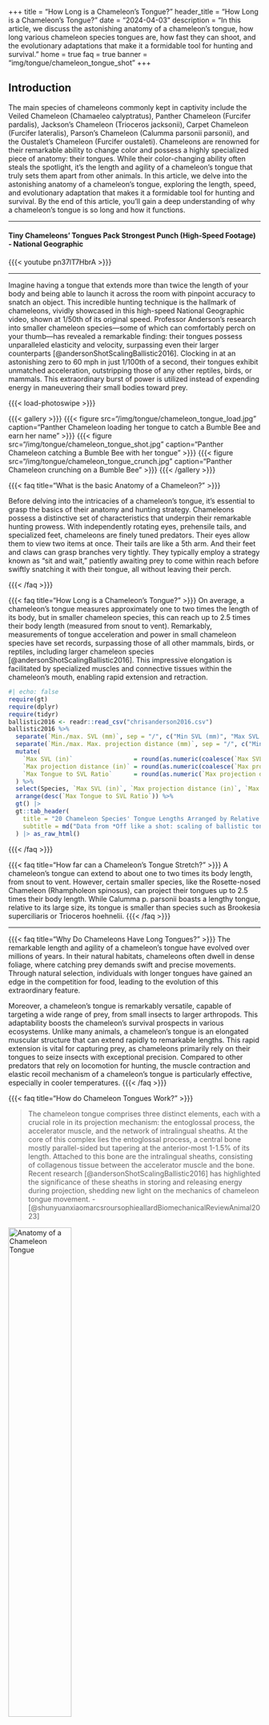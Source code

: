 +++
title = "How Long is a Chameleon's Tongue?"
header_title = "How Long is a Chameleon's Tongue?"
date = "2024-04-03"
description = "In this article, we discuss the astonishing anatomy of a chameleon's tongue, how long various chameleon species tongues are, how fast they can shoot, and the evolutionary adaptations that make it a formidable tool for hunting and survival."
home = true
faq = true
banner = "img/tongue/chameleon_tongue_shot"
+++

## Introduction

The main species of chameleons commonly kept in captivity include the Veiled Chameleon (Chamaeleo calyptratus), Panther Chameleon (Furcifer pardalis), Jackson’s Chameleon (Trioceros jacksonii), Carpet Chameleon (Furcifer lateralis), Parson’s Chameleon (Calumma parsonii parsonii), and the Oustalet’s Chameleon (Furcifer oustaleti). Chameleons are renowned for their remarkable ability to change color and possess a highly specialized piece of anatomy: their tongues. While their color-changing ability often steals the spotlight, it's the length and agility of a chameleon’s tongue that truly sets them apart from other animals. In this article, we delve into the astonishing anatomy of a chameleon’s tongue, exploring the length, speed, and evolutionary adaptation that makes it a formidable tool for hunting and survival. By the end of this article, you'll gain a deep understanding of why a chameleon’s tongue is so long and how it functions.

<hr>
<div itemscope itemprop="VideoObject" itemtype="https://schema.org/VideoObject">
<h4 itemprop="name">Tiny Chameleons’ Tongues Pack Strongest Punch (High-Speed Footage) - National Geographic</h4>
{{{< youtube pn37lT7HbrA >}}}
<link itemprop="embedUrl" href="https://www.youtube.com/embed/pn37lT7HbrA?si=tpqEEtkHgUBeRqKq" />
<hr>
<figcaption itemprop="description">
Imagine having a tongue that extends more than twice the length of your body and being able to launch it across the room with pinpoint accuracy to snatch an object. This incredible hunting technique is the hallmark of chameleons, vividly showcased in this high-speed National Geographic video, shown at 1/50th of its original speed. Professor Anderson's research into smaller chameleon species—some of which can comfortably perch on your thumb—has revealed a remarkable finding: their tongues possess unparalleled elasticity and velocity, surpassing even their larger counterparts [@andersonShotScalingBallistic2016]. Clocking in at an astonishing zero to 60 mph in just 1/100th of a second, their tongues exhibit unmatched acceleration, outstripping those of any other reptiles, birds, or mammals. This extraordinary burst of power is utilized instead of expending energy in maneuvering their small bodies toward prey.
</figcaption>
<meta itemprop="contentUrl" content="https://www.youtube.com/watch?v=pn37lT7HbrA&t=7s" />
<meta itemprop="regionsAllowed" content="US,NL" />
<meta itemprop="thumbnailUrl" content="https://ipardalis.com/img/tongue/nationalgeographic.jpg" />
</div>


{{{< load-photoswipe >}}}

{{{< gallery >}}}
  {{{< figure src="/img/tongue/chameleon_tongue_load.jpg" caption="Panther Chameleon loading her tongue to catch a Bumble Bee and earn her name" >}}}
  {{{< figure src="/img/tongue/chameleon_tongue_shot.jpg" caption="Panther Chameleon catching a Bumble Bee with her tongue" >}}}
  {{{< figure src="/img/tongue/chameleon_tongue_crunch.jpg" caption="Panther Chameleon crunching on a Bumble Bee" >}}}
{{{< /gallery >}}}

{{{< faq title="What is the basic Anatomy of a Chameleon?" >}}}

Before delving into the intricacies of a chameleon's tongue, it's essential to grasp the basics of their anatomy and hunting strategy. Chameleons possess a distinctive set of characteristics that underpin their remarkable hunting prowess. With independently rotating eyes, prehensile tails, and specialized feet, chameleons are finely tuned predators. Their eyes allow them to view two items at once. Their tails are like a 5th arm. And their feet and claws can grasp branches very tightly. They typically employ a strategy known as "sit and wait," patiently awaiting prey to come within reach before swiftly snatching it with their tongue, all without leaving their perch.

{{{< /faq >}}}

{{{< faq title="How Long is a Chameleon's Tongue?" >}}}
On average, a chameleon's tongue measures approximately one to two times the length of its body, but in smaller chameleon species, this can reach up to 2.5 times their body length (measured from snout to vent). Remarkably, measurements of tongue acceleration and power in small chameleon species have set records, surpassing those of all other mammals, birds, or reptiles, including larger chameleon species [@andersonShotScalingBallistic2016]. This impressive elongation is facilitated by specialized muscles and connective tissues within the chameleon's mouth, enabling rapid extension and retraction.

```r
#| echo: false
require(gt)
require(dplyr)
require(tidyr)
ballistic2016 <- readr::read_csv("chrisanderson2016.csv")
ballistic2016 %>% 
  separate(`Min./max. SVL (mm)`, sep = "/", c("Min SVL (mm)", "Max SVL (mm)")) %>%
  separate(`Min./max. Max. projection distance (mm)`, sep = "/", c("Min projection distance (mm)", "Max projection distance (mm)")) %>%
  mutate(
    `Max SVL (in)`                 = round(as.numeric(coalesce(`Max SVL (mm)`, `Min SVL (mm)`)) * 0.0393701, 2),
    `Max projection distance (in)` = round(as.numeric(coalesce(`Max projection distance (mm)`, `Min projection distance (mm)`)) * 0.0393701, 2),
    `Max Tongue to SVL Ratio`      = round(as.numeric(`Max projection distance (in)`) / as.numeric(`Max SVL (in)`), 2)
  ) %>%
  select(Species, `Max SVL (in)`, `Max projection distance (in)`, `Max Tongue to SVL Ratio`) %>%
  arrange(desc(`Max Tongue to SVL Ratio`)) %>%
  gt() |> 
  gt::tab_header(
    title = "20 Chameleon Species' Tongue Lengths Arranged by Relative Size Ratios",
    subtitle = md("Data from *Off like a shot: scaling of ballistic tongue projection reveals extremely high performance in small chameleons*, Anderson 2016")
  ) |> as_raw_html()
```

{{{< /faq >}}}

{{{< faq title="How far can a Chameleon's Tongue Stretch?" >}}}
A chameleon's tongue can extend to about one to two times its body length, from snout to vent. However, certain smaller species, like the Rosette-nosed Chameleon (Rhampholeon spinosus), can project their tongues up to 2.5 times their body length. While Calumma p. parsonii boasts a lengthy tongue, relative to its large size, its tongue is smaller than species such as Brookesia superciliaris or Trioceros hoehnelii.
{{{< /faq >}}}

---

{{{< faq title="Why Do Chameleons Have Long Tongues?" >}}}
The remarkable length and agility of a chameleon's tongue have evolved over millions of years. In their natural habitats, chameleons often dwell in dense foliage, where catching prey demands swift and precise movements. Through natural selection, individuals with longer tongues have gained an edge in the competition for food, leading to the evolution of this extraordinary feature.

Moreover, a chameleon's tongue is remarkably versatile, capable of targeting a wide range of prey, from small insects to larger arthropods. This adaptability boosts the chameleon's survival prospects in various ecosystems. Unlike many animals, a chameleon's tongue is an elongated muscular structure that can extend rapidly to remarkable lengths. This rapid extension is vital for capturing prey, as chameleons primarily rely on their tongues to seize insects with exceptional precision. Compared to other predators that rely on locomotion for hunting, the muscle contraction and elastic recoil mechanism of a chameleon's tongue is particularly effective, especially in cooler temperatures.
{{{< /faq >}}}

{{{< faq title="How do Chameleon Tongues Work?" >}}}

> The chameleon tongue comprises three distinct elements, each with a crucial role in its projection mechanism: the entoglossal process, the accelerator muscle, and the network of intralingual sheaths. At the core of this complex lies the entoglossal process, a central bone mostly parallel-sided but tapering at the anterior-most 1-1.5% of its length. Attached to this bone are the intralingual sheaths, consisting of collagenous tissue between the accelerator muscle and the bone. Recent research [@andersonShotScalingBallistic2016] has highlighted the significance of these sheaths in storing and releasing energy during projection, shedding new light on the mechanics of chameleon tongue movement. - [@shunyuanxiaomarcsroursophieallardBiomechanicalReviewAnimal2023]

<img src="/img/tongue/debray.png" alt="Anatomy of a Chameleon Tongue" width=50% />
<figcaption><em>Manipulators inspired by the tongue of the chameleon</em>, @debrayManipulatorsInspiredTongue2011</figcaption>
<hr>

Chameleon tongues are extremely fast and long, usually even longer than the chameleon's body. They can shoot out really quickly, in just a fraction of a second, to catch flies, bees or other pollinators. Here's how it works in layman's terms: 

The tongue is connected to the back of the mouth by a "U" shaped bone (ceratobranchial or hyoid bone). Chameleons use the same muscles as humans do to move their tongues and swallow, but their tongues have some special features.

The tongue has a hollow part that slides over a long, thin spike called the hyoid horn (entoglossal process). This spike is connected to the middle of the "U" shaped bone. The tongue has three main parts: a sticky tip, muscles that retract it, and muscles that shoot it out (intralingual sheaths). When the chameleon is ready to catch something, it moves its tongue to the front of its mouth and lifts the hyoid bone up. Then, it aims and shoots out its tongue.

The hyoglossus complex works like rings that squeeze around the hyoid horn, pushing the tongue out really fast. The tongue is coated in saliva that helps it stick to prey. After shooting, the tongue is on its own. The chameleon can adjust how far it shoots by using tendons attached to the tip of the hyoid horn.

The tip of the tongue looks like a club and is covered in sticky saliva that helps catch prey. High-speed pictures show a flap of skin trailing behind the club, which helps wrap around prey. However, wet prey like worms or slugs can be hard to catch because the saliva won't stick to them.

When the chameleon pulls its tongue back in, it uses special muscles that fold around the hyoid horn. These muscles stretch out to the tip of the horn when the tongue extends, and then contract to bring the tongue back in. The tongue can pull in about half of the chameleon's body weight. While shooting the tongue out quickly is important for catching prey, pulling it back in doesn't need to be as fast. Most of the time, the tongue collapses and recoils back in like a noodle being sucked up.

<img src="/img/tongue/wainwright.png" alt="The Mechanism Of Tongue Projection In Chameleons" width=75% />
<figcaption><em>The Mechanism Of Tongue Projection In Chameleons: I. Electromyographic Tests Of Functional Hypotheses</em>, page 5, @wainwrightMechanismTongueProjection1992</figcaption>
<hr>

If you would like a good read from 20 years ago on this topic, check out Ken Kalisch's article from 2003 [@kalischOdditiesChameleonTongue2003].

{{{< /faq >}}}

{{{< faq title="How Fast can a Chameleon's Tongue Travel?" >}}}
When a chameleon spots its prey, it sets off a lightning-fast sequence of movements. First, it locks its binocular vision onto the target with remarkable accuracy while its tongue muscles contract. Then, the chameleon's tongue is swiftly propelled forward, reaching speeds of over 12 miles per hour in just 1/100th of a second.

This rapid motion concludes with a slower retraction phase as the prey is pulled back into the chameleon's mouth, where it's crushed with astonishing force. Once captured, the chameleon's tongue pouch ensures the insect remains firmly attached. This entire process unfolds in a fraction of a second, highlighting the agility and precision of chameleon prey capture mechanisms.

```r
#| echo: false
ballistic2016 %>% 
  separate(`Min./max. Max. peak velocity (m s−1)`, sep = "/", c("Min peak velocity (m s−1)", "Max peak velocity (m s−1)")) %>%
  separate(`Min./max. Min. projection duration (ms)`, sep = "/", c("Min projection duration (ms)", "Max projection duration (ms)")) %>%
  separate(`Min./max. Max. peak acceleration (m s−2)`, sep = "/", c("Min peak acceleration (m s−2)", "Max peak acceleration (m s−2)")) %>%
  mutate(
    `Max peak velocity (mph)`    = round(as.numeric(coalesce(`Max peak velocity (m s−1)`, `Min peak velocity (m s−1)`)) * 2.23694, 2),
    `Max projection duration (ms)` = coalesce(`Max projection duration (ms)`, `Min projection duration (ms)`),
    `Max peak acceleration (ft s−2)` = round(as.numeric(gsub(",", "", coalesce(`Max peak acceleration (m s−2)`, `Min peak acceleration (m s−2)`))) * 3.2808398950131)
  ) %>%
  select(Species, `Max projection duration (ms)`, `Max peak velocity (mph)`, `Max peak acceleration (ft s−2)`) %>%
  arrange(desc(`Max peak acceleration (ft s−2)`)) %>%
  gt() |> 
  gt::tab_header(
    title = "20 Chameleon Species' Tongue Projection Speeds",
    subtitle = md("Data from *Off like a shot: scaling of ballistic tongue projection reveals extremely high performance in small chameleons*, Anderson 2016")
  ) |> as_raw_html()
```  

{{{< /faq >}}}

{{{< faq title="How does Temperature Affect a Chameleon's Tongue Speed?" >}}}
<img src="/img/tongue/anderson2010.jpg" alt="Veiled Chameleon Tongue speed and power at varying temperatures" width=75% />
<figcaption>Veiled Chameleon Tongue speed and power at varying temperatures [@andersonBallisticTongueProjection2010]</figcaption>
<hr>
Lower temperatures affect chameleon tongue retraction speeds more than they affect projection speeds. This figure is from a study of Veiled Chameleons (Chamaeleo calyptratus) capturing prey under various temperatures and it shows that they were able to maintain high performance in low temperatures. As we discussed earlier, this is an incredible advantage over other reptiles which need to chase down their prey after heating up.

{{{< /faq >}}}

---

{{{< faq title="What are some common chameleon tongue health problems?" >}}}
The two most common health issues which affect tongue health in chameleons are **Vitamin A deficiency** and **Metabolic Bone Disease (MBD)**. MBD can weaken or deform bones required to project their tongue and Vitamin A deficiency causes aiming problems via poor eye health.

**Dehydration**, **illness**, such as respiratory infection, and **eye injury** can negatively affect your chameleon's ability to capture prey with their tongue. These are usually temporary and after you fix the issue, their tongue function should return to normal.

Another common problem we have seen is when a chameleon injures its tongue while attempting to capture **stationary prey**, such as hornworms. This can lead to a tug-of-war scenario, potentially causing muscle strain or tendon tears in the tongue. 

Lastly, **sharp DIY feeder cups** can also result in tongue decapitation. Please avoid leaving freshly cut plastic edges near where their tongue will fly. And better yet, get yourself a proper feeder run cup from [Sunset Chameleons](https://www.sunsetchameleons.com/) or [Full Throttle Feeders](https://www.fullthrottlefeeders.com/).
{{{< /faq >}}}

---

## Conclusion

In summary, the length of a chameleon's tongue is a remarkable example of nature's ingenuity. From its lightning-fast projection to its exceptional retraction and capture abilities, the chameleon's tongue stands as a testament to evolutionary adaptation. By delving into the mysteries of this extraordinary organ, we develop a deeper admiration for the intricate mechanisms of these incredible creatures. So, the next time you observe your chameleon, pause to marvel at the hidden wonder within its mouth - a tongue that surpasses any other reptile, bird, or mammal in power and length, relative to its body size.

<hr>
{{{< rawhtml >}}}
<p><a href="{{{< ref "/panther-chameleons-for-sale" >}}}"> Panther Chameleons for Sale <i class="fas fa-dragon"></i> </a></p>
<a class="btn btn-template-main" href="{{{< ref "/faq" >}}}"> Frequently Asked Questions <i class="fas fa-backward"></i> Back </a>
{{{< /rawhtml >}}}
<hr>

@andersonShotScalingBallistic2016 collected data on 20 different species of chameleons which we have presented a few different ways above. Here is the raw data exactly as it was presented in Prof. Anderson's 2016 paper: 

```r
#| echo: false
gt(ballistic2016) |> 
  gt::tab_header(
    title = 'Minimum and maximum values of Chameleon Tongue Length and Speed',
    subtitle = md("Data from *Off like a shot: scaling of ballistic tongue projection reveals extremely high performance in small chameleons*")
  ) |> as_raw_html()
```

# References

<hr>